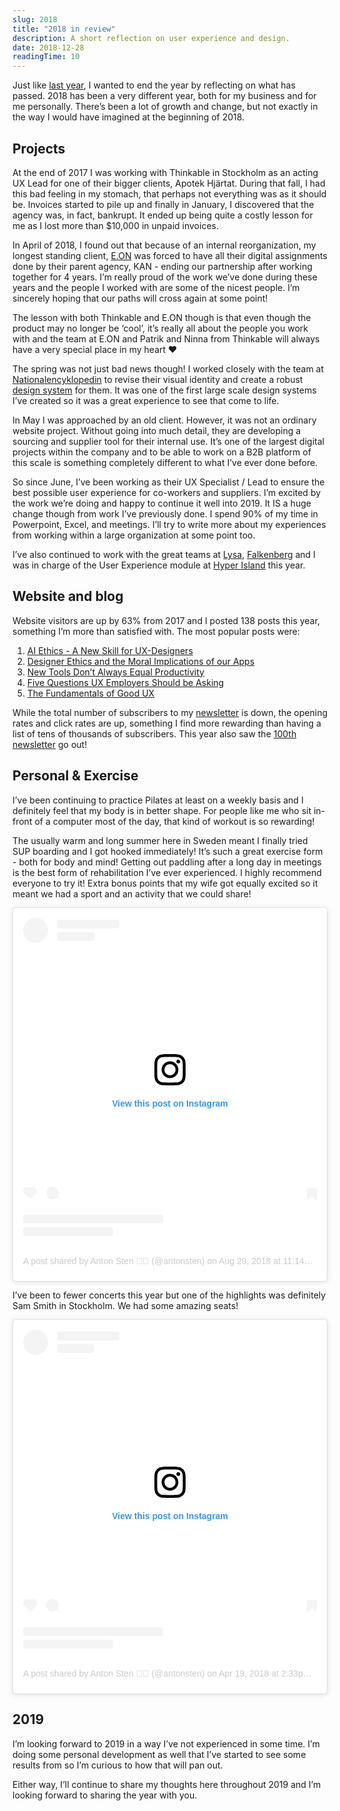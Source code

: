 ```yaml
---
slug: 2018
title: "2018 in review"
description: A short reflection on user experience and design.
date: 2018-12-28
readingTime: 10
---
```


Just like <a href="/2017">last year</a>, I wanted to end the year by reflecting on what has passed. 2018 has been a very different year, both for my business and for me personally. There’s been a lot of growth and change, but not exactly in the way I would have imagined at the beginning of 2018.


## Projects

At the end of 2017 I was working with Thinkable in Stockholm as an acting UX Lead for one of their bigger clients, Apotek Hjärtat. During that fall, I had this bad feeling in my stomach, that perhaps not everything was as it should be. Invoices started to pile up and finally in January, I discovered that the agency was, in fact, bankrupt. It ended up being quite a costly lesson for me as I lost more than $10,000 in unpaid invoices.

In April of 2018, I found out that because of an internal reorganization, my longest standing client, <a href="/eon">E.ON</a> was forced to have all their digital assignments done by their parent agency, KAN - ending our partnership after working together for 4 years. I’m really proud of the work we’ve done during these years and the people I worked with are some of the nicest people. I’m sincerely hoping that our paths will cross again at some point!

The lesson with both Thinkable and E.ON though is that even though the product may no longer be ‘cool’, it’s really all about the people you work with and the team at E.ON and Patrik and Ninna from Thinkable will always have a very special place in my heart ❤️

The spring was not just bad news though! I worked closely with the team at <a href="/ne">Nationalencyklopedin</a> to revise their visual identity and create a robust <a href="/designsystem">design system</a> for them. It was one of the first large scale design systems I’ve created so it was a great experience to see that come to life.

In May I was approached by an old client. However, it was not an ordinary website project. Without going into much detail, they are developing a sourcing and supplier tool for their internal use. It’s one of the largest digital projects within the company and to be able to work on a B2B platform of this scale is something completely different to what I’ve ever done before.

So since June, I’ve been working as their UX Specialist / Lead to ensure the best possible user experience for co-workers and suppliers. I’m excited by the work we’re doing and happy to continue it well into 2019. It IS a huge change though from work I’ve previously done. I spend 90% of my time in Powerpoint, Excel, and meetings. I’ll try to write more about my experiences from working within a large organization at some point too.

I’ve also continued to work with the great teams at <a href="https://www.lysa.nu/">Lysa</a>, <a href="/falkenberg">Falkenberg</a> and I was in charge of the User Experience module at <a href="https://www.hyperisland.com/">Hyper Island</a> this year.

## Website and blog

Website visitors are up by 63% from 2017 and I posted 138 posts this year, something I’m more than satisfied with. The most popular posts were:

1. <a href="/ai-ethics/">AI Ethics - A New Skill for UX-Designers</a>
2. <a href="/moral-implications-apps/">Designer Ethics and the Moral Implications of our Apps</a>
3. <a href="/newtools/">New Tools Don’t Always Equal Productivity</a>
4. <a href="/5-ux-questions/">Five Questions UX Employers Should be Asking</a>
5. <a href="/fundamentals-of-ux/">The Fundamentals of Good UX</a>

While the total number of subscribers to my <a href="/newsletter">newsletter</a> is down, the opening rates and click rates are up, something I find more rewarding than having a list of tens of thousands of subscribers. This year also saw the <a href="/break">100th newsletter</a> go out!


## Personal & Exercise

I’ve been continuing to practice Pilates at least on a weekly basis and I definitely feel that my body is in better shape. For people like me who sit in-front of a computer most of the day, that kind of workout is so rewarding!

The usually warm and long summer here in Sweden meant I finally tried SUP boarding and I got hooked immediately! It’s such a great exercise form - both for body and mind! Getting out paddling after a long day in meetings is the best form of rehabilitation I’ve ever experienced. I highly recommend everyone to try it! Extra bonus points that my wife got equally excited so it meant we had a sport and an activity that we could share!

<blockquote class="instagram-media" data-instgrm-slug="https://www.instagram.com/p/BnEo5FEFubL/?utm_source=ig_embed&amp;utm_medium=loading" data-instgrm-version="12" style=" background:#FFF; border:0; border-radius:3px; box-shadow:0 0 1px 0 rgba(0,0,0,0.5),0 1px 10px 0 rgba(0,0,0,0.15); margin: 1px; max-width:540px; min-width:326px; padding:0; width:99.375%; width:-webkit-calc(100% - 2px); width:calc(100% - 2px);"><div style="padding:16px;"> <a href="https://www.instagram.com/p/BnEo5FEFubL/?utm_source=ig_embed&amp;utm_medium=loading" style=" background:#FFFFFF; line-height:0; padding:0 0; text-align:center; text-decoration:none; width:100%;" target="_blank"> <div style=" display: flex; flex-direction: row; align-items: center;"> <div style="background-color: #F4F4F4; border-radius: 50%; flex-grow: 0; height: 40px; margin-right: 14px; width: 40px;"></div> <div style="display: flex; flex-direction: column; flex-grow: 1; justify-content: center;"> <div style=" background-color: #F4F4F4; border-radius: 4px; flex-grow: 0; height: 14px; margin-bottom: 6px; width: 100px;"></div> <div style=" background-color: #F4F4F4; border-radius: 4px; flex-grow: 0; height: 14px; width: 60px;"></div></div></div><div style="padding: 19% 0;"></div><div style="display:block; height:50px; margin:0 auto 12px; width:50px;"><svg width="50px" height="50px" viewBox="0 0 60 60" version="1.1" xmlns="https://www.w3.org/2000/svg" xmlns:xlink="https://www.w3.org/1999/xlink"><g stroke="none" stroke-width="1" fill="none" fill-rule="evenodd"><g transform="translate(-511.000000, -20.000000)" fill="#000000"><g><path d="M556.869,30.41 C554.814,30.41 553.148,32.076 553.148,34.131 C553.148,36.186 554.814,37.852 556.869,37.852 C558.924,37.852 560.59,36.186 560.59,34.131 C560.59,32.076 558.924,30.41 556.869,30.41 M541,60.657 C535.114,60.657 530.342,55.887 530.342,50 C530.342,44.114 535.114,39.342 541,39.342 C546.887,39.342 551.658,44.114 551.658,50 C551.658,55.887 546.887,60.657 541,60.657 M541,33.886 C532.1,33.886 524.886,41.1 524.886,50 C524.886,58.899 532.1,66.113 541,66.113 C549.9,66.113 557.115,58.899 557.115,50 C557.115,41.1 549.9,33.886 541,33.886 M565.378,62.101 C565.244,65.022 564.756,66.606 564.346,67.663 C563.803,69.06 563.154,70.057 562.106,71.106 C561.058,72.155 560.06,72.803 558.662,73.347 C557.607,73.757 556.021,74.244 553.102,74.378 C549.944,74.521 548.997,74.552 541,74.552 C533.003,74.552 532.056,74.521 528.898,74.378 C525.979,74.244 524.393,73.757 523.338,73.347 C521.94,72.803 520.942,72.155 519.894,71.106 C518.846,70.057 518.197,69.06 517.654,67.663 C517.244,66.606 516.755,65.022 516.623,62.101 C516.479,58.943 516.448,57.996 516.448,50 C516.448,42.003 516.479,41.056 516.623,37.899 C516.755,34.978 517.244,33.391 517.654,32.338 C518.197,30.938 518.846,29.942 519.894,28.894 C520.942,27.846 521.94,27.196 523.338,26.654 C524.393,26.244 525.979,25.756 528.898,25.623 C532.057,25.479 533.004,25.448 541,25.448 C548.997,25.448 549.943,25.479 553.102,25.623 C556.021,25.756 557.607,26.244 558.662,26.654 C560.06,27.196 561.058,27.846 562.106,28.894 C563.154,29.942 563.803,30.938 564.346,32.338 C564.756,33.391 565.244,34.978 565.378,37.899 C565.522,41.056 565.552,42.003 565.552,50 C565.552,57.996 565.522,58.943 565.378,62.101 M570.82,37.631 C570.674,34.438 570.167,32.258 569.425,30.349 C568.659,28.377 567.633,26.702 565.965,25.035 C564.297,23.368 562.623,22.342 560.652,21.575 C558.743,20.834 556.562,20.326 553.369,20.18 C550.169,20.033 549.148,20 541,20 C532.853,20 531.831,20.033 528.631,20.18 C525.438,20.326 523.257,20.834 521.349,21.575 C519.376,22.342 517.703,23.368 516.035,25.035 C514.368,26.702 513.342,28.377 512.574,30.349 C511.834,32.258 511.326,34.438 511.181,37.631 C511.035,40.831 511,41.851 511,50 C511,58.147 511.035,59.17 511.181,62.369 C511.326,65.562 511.834,67.743 512.574,69.651 C513.342,71.625 514.368,73.296 516.035,74.965 C517.703,76.634 519.376,77.658 521.349,78.425 C523.257,79.167 525.438,79.673 528.631,79.82 C531.831,79.965 532.853,80.001 541,80.001 C549.148,80.001 550.169,79.965 553.369,79.82 C556.562,79.673 558.743,79.167 560.652,78.425 C562.623,77.658 564.297,76.634 565.965,74.965 C567.633,73.296 568.659,71.625 569.425,69.651 C570.167,67.743 570.674,65.562 570.82,62.369 C570.966,59.17 571,58.147 571,50 C571,41.851 570.966,40.831 570.82,37.631"></path></g></g></g></svg></div><div style="padding-top: 8px;"> <div style=" color:#3897f0; font-family:Arial,sans-serif; font-size:14px; font-style:normal; font-weight:550; line-height:18px;"> View this post on Instagram</div></div><div style="padding: 12.5% 0;"></div> <div style="display: flex; flex-direction: row; margin-bottom: 14px; align-items: center;"><div> <div style="background-color: #F4F4F4; border-radius: 50%; height: 12.5px; width: 12.5px; transform: translateX(0px) translateY(7px);"></div> <div style="background-color: #F4F4F4; height: 12.5px; transform: rotate(-45deg) translateX(3px) translateY(1px); width: 12.5px; flex-grow: 0; margin-right: 14px; margin-left: 2px;"></div> <div style="background-color: #F4F4F4; border-radius: 50%; height: 12.5px; width: 12.5px; transform: translateX(9px) translateY(-18px);"></div></div><div style="margin-left: 8px;"> <div style=" background-color: #F4F4F4; border-radius: 50%; flex-grow: 0; height: 20px; width: 20px;"></div> <div style=" width: 0; height: 0; border-top: 2px solid transparent; border-left: 6px solid #f4f4f4; border-bottom: 2px solid transparent; transform: translateX(16px) translateY(-4px) rotate(30deg)"></div></div><div style="margin-left: auto;"> <div style=" width: 0px; border-top: 8px solid #F4F4F4; border-right: 8px solid transparent; transform: translateY(16px);"></div> <div style=" background-color: #F4F4F4; flex-grow: 0; height: 12px; width: 16px; transform: translateY(-4px);"></div> <div style=" width: 0; height: 0; border-top: 8px solid #F4F4F4; border-left: 8px solid transparent; transform: translateY(-4px) translateX(8px);"></div></div></div> <div style="display: flex; flex-direction: column; flex-grow: 1; justify-content: center; margin-bottom: 24px;"> <div style=" background-color: #F4F4F4; border-radius: 4px; flex-grow: 0; height: 14px; margin-bottom: 6px; width: 224px;"></div> <div style=" background-color: #F4F4F4; border-radius: 4px; flex-grow: 0; height: 14px; width: 144px;"></div></div></a><p style=" color:#c9c8cd; font-family:Arial,sans-serif; font-size:14px; line-height:17px; margin-bottom:0; margin-top:8px; overflow:hidden; padding:8px 0 7px; text-align:center; text-overflow:ellipsis; white-space:nowrap;"><a href="https://www.instagram.com/p/BnEo5FEFubL/?utm_source=ig_embed&amp;utm_medium=loading" style=" color:#c9c8cd; font-family:Arial,sans-serif; font-size:14px; font-style:normal; font-weight:normal; line-height:17px; text-decoration:none;" target="_blank">A post shared by Anton Sten ✌🏻️ (@antonsten)</a> on <time style=" font-family:Arial,sans-serif; font-size:14px; line-height:17px;" datetime="2018-08-29T18:14:54+00:00">Aug 29, 2018 at 11:14am PDT</time></p></div></blockquote> <script async src="//www.instagram.com/embed.js"></script>

I’ve been to fewer concerts this year but one of the highlights was definitely Sam Smith in Stockholm. We had some amazing seats!
<blockquote class="instagram-media" data-instgrm-slug="https://www.instagram.com/p/BhxGgwNFq3E/?utm_source=ig_embed&amp;utm_medium=loading" data-instgrm-version="12" style=" background:#FFF; border:0; border-radius:3px; box-shadow:0 0 1px 0 rgba(0,0,0,0.5),0 1px 10px 0 rgba(0,0,0,0.15); margin: 1px; max-width:540px; min-width:326px; padding:0; width:99.375%; width:-webkit-calc(100% - 2px); width:calc(100% - 2px);"><div style="padding:16px;"> <a href="https://www.instagram.com/p/BhxGgwNFq3E/?utm_source=ig_embed&amp;utm_medium=loading" style=" background:#FFFFFF; line-height:0; padding:0 0; text-align:center; text-decoration:none; width:100%;" target="_blank"> <div style=" display: flex; flex-direction: row; align-items: center;"> <div style="background-color: #F4F4F4; border-radius: 50%; flex-grow: 0; height: 40px; margin-right: 14px; width: 40px;"></div> <div style="display: flex; flex-direction: column; flex-grow: 1; justify-content: center;"> <div style=" background-color: #F4F4F4; border-radius: 4px; flex-grow: 0; height: 14px; margin-bottom: 6px; width: 100px;"></div> <div style=" background-color: #F4F4F4; border-radius: 4px; flex-grow: 0; height: 14px; width: 60px;"></div></div></div><div style="padding: 19% 0;"></div><div style="display:block; height:50px; margin:0 auto 12px; width:50px;"><svg width="50px" height="50px" viewBox="0 0 60 60" version="1.1" xmlns="https://www.w3.org/2000/svg" xmlns:xlink="https://www.w3.org/1999/xlink"><g stroke="none" stroke-width="1" fill="none" fill-rule="evenodd"><g transform="translate(-511.000000, -20.000000)" fill="#000000"><g><path d="M556.869,30.41 C554.814,30.41 553.148,32.076 553.148,34.131 C553.148,36.186 554.814,37.852 556.869,37.852 C558.924,37.852 560.59,36.186 560.59,34.131 C560.59,32.076 558.924,30.41 556.869,30.41 M541,60.657 C535.114,60.657 530.342,55.887 530.342,50 C530.342,44.114 535.114,39.342 541,39.342 C546.887,39.342 551.658,44.114 551.658,50 C551.658,55.887 546.887,60.657 541,60.657 M541,33.886 C532.1,33.886 524.886,41.1 524.886,50 C524.886,58.899 532.1,66.113 541,66.113 C549.9,66.113 557.115,58.899 557.115,50 C557.115,41.1 549.9,33.886 541,33.886 M565.378,62.101 C565.244,65.022 564.756,66.606 564.346,67.663 C563.803,69.06 563.154,70.057 562.106,71.106 C561.058,72.155 560.06,72.803 558.662,73.347 C557.607,73.757 556.021,74.244 553.102,74.378 C549.944,74.521 548.997,74.552 541,74.552 C533.003,74.552 532.056,74.521 528.898,74.378 C525.979,74.244 524.393,73.757 523.338,73.347 C521.94,72.803 520.942,72.155 519.894,71.106 C518.846,70.057 518.197,69.06 517.654,67.663 C517.244,66.606 516.755,65.022 516.623,62.101 C516.479,58.943 516.448,57.996 516.448,50 C516.448,42.003 516.479,41.056 516.623,37.899 C516.755,34.978 517.244,33.391 517.654,32.338 C518.197,30.938 518.846,29.942 519.894,28.894 C520.942,27.846 521.94,27.196 523.338,26.654 C524.393,26.244 525.979,25.756 528.898,25.623 C532.057,25.479 533.004,25.448 541,25.448 C548.997,25.448 549.943,25.479 553.102,25.623 C556.021,25.756 557.607,26.244 558.662,26.654 C560.06,27.196 561.058,27.846 562.106,28.894 C563.154,29.942 563.803,30.938 564.346,32.338 C564.756,33.391 565.244,34.978 565.378,37.899 C565.522,41.056 565.552,42.003 565.552,50 C565.552,57.996 565.522,58.943 565.378,62.101 M570.82,37.631 C570.674,34.438 570.167,32.258 569.425,30.349 C568.659,28.377 567.633,26.702 565.965,25.035 C564.297,23.368 562.623,22.342 560.652,21.575 C558.743,20.834 556.562,20.326 553.369,20.18 C550.169,20.033 549.148,20 541,20 C532.853,20 531.831,20.033 528.631,20.18 C525.438,20.326 523.257,20.834 521.349,21.575 C519.376,22.342 517.703,23.368 516.035,25.035 C514.368,26.702 513.342,28.377 512.574,30.349 C511.834,32.258 511.326,34.438 511.181,37.631 C511.035,40.831 511,41.851 511,50 C511,58.147 511.035,59.17 511.181,62.369 C511.326,65.562 511.834,67.743 512.574,69.651 C513.342,71.625 514.368,73.296 516.035,74.965 C517.703,76.634 519.376,77.658 521.349,78.425 C523.257,79.167 525.438,79.673 528.631,79.82 C531.831,79.965 532.853,80.001 541,80.001 C549.148,80.001 550.169,79.965 553.369,79.82 C556.562,79.673 558.743,79.167 560.652,78.425 C562.623,77.658 564.297,76.634 565.965,74.965 C567.633,73.296 568.659,71.625 569.425,69.651 C570.167,67.743 570.674,65.562 570.82,62.369 C570.966,59.17 571,58.147 571,50 C571,41.851 570.966,40.831 570.82,37.631"></path></g></g></g></svg></div><div style="padding-top: 8px;"> <div style=" color:#3897f0; font-family:Arial,sans-serif; font-size:14px; font-style:normal; font-weight:550; line-height:18px;"> View this post on Instagram</div></div><div style="padding: 12.5% 0;"></div> <div style="display: flex; flex-direction: row; margin-bottom: 14px; align-items: center;"><div> <div style="background-color: #F4F4F4; border-radius: 50%; height: 12.5px; width: 12.5px; transform: translateX(0px) translateY(7px);"></div> <div style="background-color: #F4F4F4; height: 12.5px; transform: rotate(-45deg) translateX(3px) translateY(1px); width: 12.5px; flex-grow: 0; margin-right: 14px; margin-left: 2px;"></div> <div style="background-color: #F4F4F4; border-radius: 50%; height: 12.5px; width: 12.5px; transform: translateX(9px) translateY(-18px);"></div></div><div style="margin-left: 8px;"> <div style=" background-color: #F4F4F4; border-radius: 50%; flex-grow: 0; height: 20px; width: 20px;"></div> <div style=" width: 0; height: 0; border-top: 2px solid transparent; border-left: 6px solid #f4f4f4; border-bottom: 2px solid transparent; transform: translateX(16px) translateY(-4px) rotate(30deg)"></div></div><div style="margin-left: auto;"> <div style=" width: 0px; border-top: 8px solid #F4F4F4; border-right: 8px solid transparent; transform: translateY(16px);"></div> <div style=" background-color: #F4F4F4; flex-grow: 0; height: 12px; width: 16px; transform: translateY(-4px);"></div> <div style=" width: 0; height: 0; border-top: 8px solid #F4F4F4; border-left: 8px solid transparent; transform: translateY(-4px) translateX(8px);"></div></div></div> <div style="display: flex; flex-direction: column; flex-grow: 1; justify-content: center; margin-bottom: 24px;"> <div style=" background-color: #F4F4F4; border-radius: 4px; flex-grow: 0; height: 14px; margin-bottom: 6px; width: 224px;"></div> <div style=" background-color: #F4F4F4; border-radius: 4px; flex-grow: 0; height: 14px; width: 144px;"></div></div></a><p style=" color:#c9c8cd; font-family:Arial,sans-serif; font-size:14px; line-height:17px; margin-bottom:0; margin-top:8px; overflow:hidden; padding:8px 0 7px; text-align:center; text-overflow:ellipsis; white-space:nowrap;"><a href="https://www.instagram.com/p/BhxGgwNFq3E/?utm_source=ig_embed&amp;utm_medium=loading" style=" color:#c9c8cd; font-family:Arial,sans-serif; font-size:14px; font-style:normal; font-weight:normal; line-height:17px; text-decoration:none;" target="_blank">A post shared by Anton Sten ✌🏻️ (@antonsten)</a> on <time style=" font-family:Arial,sans-serif; font-size:14px; line-height:17px;" datetime="2018-04-19T21:33:47+00:00">Apr 19, 2018 at 2:33pm PDT</time></p></div></blockquote> <script async src="//www.instagram.com/embed.js"></script>


## 2019

I’m looking forward to 2019 in a way I’ve not experienced in some time. I’m doing some personal development as well that I’ve started to see some results from so I’m curious to how that will pan out.

Either way, I’ll continue to share my thoughts here throughout 2019 and I’m looking forward to sharing the year with you.